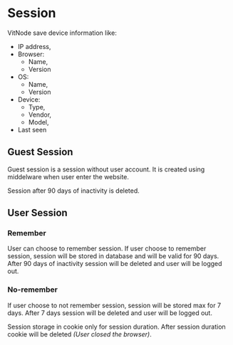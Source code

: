 # Session

VitNode save device information like:

- IP address,
- Browser:
  - Name,
  - Version
- OS:
  - Name,
  - Version
- Device:
  - Type,
  - Vendor,
  - Model,
- Last seen

## Guest Session

Guest session is a session without user account. It is created using middelware when user enter the website.

Session after 90 days of inactivity is deleted.

## User Session

### Remember

User can choose to remember session. If user choose to remember session, session will be stored in database and will be valid for 90 days. After 90 days of inactivity session will be deleted and user will be logged out.

### No-remember

If user choose to not remember session, session will be stored max for 7 days. After 7 days session will be deleted and user will be logged out.

Session storage in cookie only for session duration. After session duration cookie will be deleted _(User closed the browser)_.
